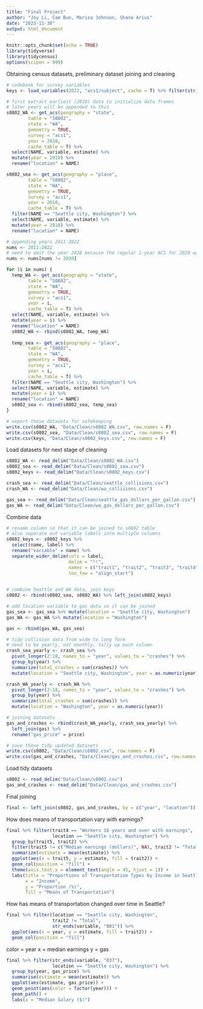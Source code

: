 ```yaml
---
title: "Final Project"
author: "Joy Li, Cam Bun, Marisa Johnson, Shana Arius"
date: "2023-11-30"
output: html_document
---
```


```r
knitr::opts_chunk$set(echo = TRUE)
library(tidyverse)
library(tidycensus)
options(scipen = 999)
```

Obtaining census datasets, preliminary dataset joining and cleaning
```r
# codebook for survey variables
keys <- load_variables(2022, "acs1/subject", cache = T) %>% filter(str_detect(name, "S0802"))

# first extract earliest (2010) data to initialize data frames
# later years will be appended to this
s0802_WA <- get_acs(geography = "state",
        table = "S0802",
        state = "WA",
        gemoetry = TRUE,
        survey = "acs1",
        year = 2010,
        cache_table = T) %>% 
  select(NAME, variable, estimate) %>% 
  mutate(year = 2010) %>% 
  rename("location" = NAME)

s0802_sea <- get_acs(geography = "place",
        table = "S0802",
        state = "WA",
        gemoetry = TRUE,
        survey = "acs1",
        year = 2010,
        cache_table = T) %>% 
  filter(NAME == "Seattle city, Washington") %>% 
  select(NAME, variable, estimate) %>% 
  mutate(year = 2010) %>% 
  rename("location" = NAME)

# appending years 2011-2022 
nums <- 2011:2022
# need to omit the year 2020 because the regular 1-year ACS for 2020 was not released and is not available in tidycensus.
nums <- nums[nums != 2020]

for (i in nums) {
  temp_WA <- get_acs(geography = "state",
        table = "S0802",
        state = "WA",
        gemoetry = TRUE,
        survey = "acs1",
        year = i,
        cache_table = T) %>% 
  select(NAME, variable, estimate) %>% 
  mutate(year = i) %>% 
  rename("location" = NAME)
  s0802_WA <- rbind(s0802_WA, temp_WA)
  
  temp_sea <- get_acs(geography = "place",
        table = "S0802",
        state = "WA",
        gemoetry = TRUE,
        survey = "acs1",
        year = i,
        cache_table = T) %>% 
  filter(NAME == "Seattle city, Washington") %>% 
  select(NAME, variable, estimate) %>% 
  mutate(year = i) %>% 
  rename("location" = NAME)
  s0802_sea <- rbind(s0802_sea, temp_sea)
}

# export these datasets for safekeeping
write.csv(s0802_WA, "Data/Clean/s0802_WA.csv", row.names = F)
write.csv(s0802_sea, "Data/Clean/s0802_sea.csv", row.names = F)
write.csv(keys, "Data/Clean/s0802_keys.csv", row.names = F)
```

Load datasets for next stage of cleaning
```r
s0802_WA <- read_delim("Data/Clean/s0802_WA.csv")
s0802_sea <- read_delim("Data/Clean/s0802_sea.csv")
s0802_keys <- read_delim("Data/Clean/s0802_keys.csv")

crash_sea <- read_delim("Data/Clean/seattle_collisions.csv")
crash_WA <- read_delim("Data/Clean/wa_collisions.csv")

gas_sea <- read_delim("Data/Clean/seattle_gas_dollars_per_gallon.csv")
gas_WA <- read_delim("Data/Clean/wa_gas_dollars_per_gallon.csv")
```

Combine data
```r
# rename column so that it can be joined to s0802 table
# also separate out variable labels into multiple columns
s0802_keys <- s0802_keys %>% 
  select(name, label) %>% 
  rename("variable" = name) %>% 
  separate_wider_delim(cols = label, 
                       delim = "!!", 
                       names = c("trait1", "trait2", "trait3", "trait4", "trait5", "trait6"),
                       too_few = "align_start")

  
# combine Seattle and WA data, join keys
s0802 <- rbind(s0802_sea, s0802_WA) %>% left_join(s0802_keys)

# add location variable to gas data so it can be joined
gas_sea <- gas_sea %>% mutate(location = "Seattle city, Washington")
gas_WA <- gas_WA %>% mutate(location = "Washington")

gas <- rbind(gas_WA, gas_sea)

# tidy collision data from wide to long form
# need to be yearly, not monthly, tally up each column
crash_sea_yearly <- crash_sea %>% 
  pivot_longer(2:18, names_to = "year", values_to = "crashes") %>%
  group_by(year) %>% 
  summarize(total_crashes = sum(crashes)) %>% 
  mutate(location = "Seattle city, Washington", year = as.numeric(year))

crash_WA_yearly <- crash_WA %>% 
  pivot_longer(2:18, names_to = "year", values_to = "crashes") %>%
  group_by(year) %>% 
  summarize(total_crashes = sum(crashes)) %>% 
  mutate(location = "Washington", year = as.numeric(year))

# joining datasets
gas_and_crashes <- rbind(crash_WA_yearly, crash_sea_yearly) %>% 
  left_join(gas) %>% 
  rename("gas_price" = price)

# save these tidy updated datasets
write.csv(s0802, "Data/Clean/s0802.csv", row.names = F)
write.csv(gas_and_crashes, "Data/Clean/gas_and_crashes.csv", row.names = F)
```
Load tidy datasets
```r
s0802 <- read_delim("Data/Clean/s0802.csv")
gas_and_crashes <- read_delim("Data/Clean/gas_and_crashes.csv")
```

Final joining
```r
final <- left_join(s0802, gas_and_crashes, by = c("year", "location"))
```

How does means of transportation vary with earnings?
```r
final %>% filter(trait4 == "Workers 16 years and over with earnings", 
                 location == "Seattle city, Washington") %>% 
  group_by(trait5, trait2) %>%
  filter(trait5 != c("Median earnings (dollars)", NA), trait2 != "Total") %>% 
  summarize(estimate = mean(estimate)) %>% 
  ggplot(aes(x = trait5, y = estimate, fill = trait2)) +
  geom_col(position = "fill") +
  theme(axis.text.x = element_text(angle = 45, hjust = 1)) +
  labs(title = "Proportions of Transportation Types by Income in Seattle",
       x = "Income",
       y = "Proportion (%)",
       fill = "Means of Transportation")
```

How has means of transportation changed over time in Seattle?
```r
final %>% filter(location == "Seattle city, Washington", 
                 trait2 != "Total", 
                 str_ends(variable, "001")) %>% 
  ggplot(aes(x = year, y = estimate, fill = trait2)) +
  geom_col(position = "fill")
```

color = year
x = median earnings
y = gas
```r
final %>% filter(str_ends(variable, "037"),
                 location == "Seattle city, Washington") %>% 
  group_by(year, gas_price) %>% 
  summarise(estimate = mean(estimate)) %>% 
  ggplot(aes(estimate, gas_price)) +
  geom_point(aes(color = factor(year))) +
  geom_path() +
  labs(x = "Median Salary ($)")
```


